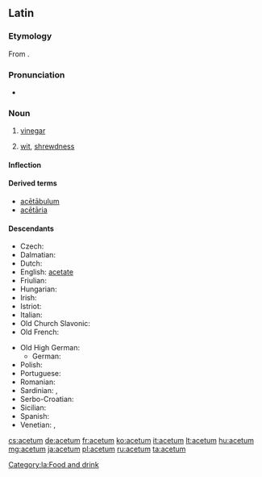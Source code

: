 ==Latin==

===Etymology===
From {{m|la|aceō||to be sour}}.

===Pronunciation===
* {{la-pronunc|acētum}}

===Noun===
{{la-noun|acētum|aceti#Latin|acētī|n|second}}

# [[vinegar]]
# {{context|figuratively|lang=la}} [[wit]], [[shrewdness]]

====Inflection====
{{la-decl-2nd-N|acēt}}

====Derived terms====
* [[acetabulum#Latin|acētābulum]]
* [[acetaria|acētāria]]

====Descendants====
{{top2}}
* Czech: {{l/cs|ocet}}
* Dalmatian: {{l|dlm|acait}}
* Dutch: {{l|nl|azijn}}
* English: [[acetate]]
* Friulian: {{l|fur|asêt}}
* Hungarian: {{l|hu|ecet}}
* Irish: {{l|ga|aigéad|gloss=acid}}
* Istriot: {{l|ist|azì}}
* Italian: {{l|it|aceto}}
* Old Church Slavonic: {{l|cu|оцьтъ}}
* Old French: {{l/fro|aisil}}
{{mid2}}
* Old High German: {{l|goh|ezzih}}
** German: {{l|de|Essig}}
* Polish: {{l/pl|ocet}}
* Portuguese: {{l/pt|azedo}}
* Romanian: {{l|ro|oțet}} {{qualifier|via Slavic}}
* Sardinian: {{l|sc|achedu}}, {{l|sc|achetu}}
* Serbo-Croatian: {{l|sh|ocat}}
* Sicilian: {{l|scn|acitu}}
* Spanish: {{l/es|acedo}}
* Venetian: {{l|vec|axedo}}, {{l|vec|axéo}}
{{bottom}}

[[Category:la:Food and drink]]

[[cs:acetum]]
[[de:acetum]]
[[fr:acetum]]
[[ko:acetum]]
[[it:acetum]]
[[lt:acetum]]
[[hu:acetum]]
[[mg:acetum]]
[[ja:acetum]]
[[pl:acetum]]
[[ru:acetum]]
[[ta:acetum]]